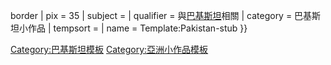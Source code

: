 {{asbox
| image     = Flag of Pakistan.svg{{!}}border
| pix       = 35
| subject   = 
| qualifier = 與[[巴基斯坦]]相關
| category  = 巴基斯坦小作品
| tempsort  =  
| name      = Template:Pakistan-stub
}}<noinclude>
[[Category:巴基斯坦模板]]
[[Category:亞洲小作品模板]]
</noinclude>